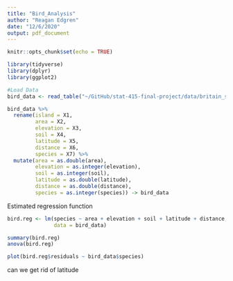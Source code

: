 ```yaml
---
title: "Bird_Analysis"
author: "Reagan Edgren"
date: "12/6/2020"
output: pdf_document
---
```


```r
knitr::opts_chunk$set(echo = TRUE)
```

```r
library(tidyverse)
library(dplyr)
library(ggplot2)
```



```r
#Load Data
bird_data <- read_table("~/GitHub/stat-415-final-project/data/britain_species.txt", col_names = FALSE)

bird_data %>% 
  rename(island = X1,
         area = X2,
         elevation = X3,
         soil = X4,
         latitude = X5,
         distance = X6,
         species = X7) %>%
  mutate(area = as.double(area),
         elevation = as.integer(elevation),
         soil = as.integer(soil),
         latitude = as.double(latitude),
         distance = as.double(distance),
         species = as.integer(species)) -> bird_data
```


Estimated regression function
```r
bird.reg <- lm(species ~ area + elevation + soil + latitude + distance, 
               data = bird_data)

summary(bird.reg)
anova(bird.reg)
```



```r
plot(bird.reg$residuals ~ bird_data$species)
```

can we get rid of latitude

```r

```































